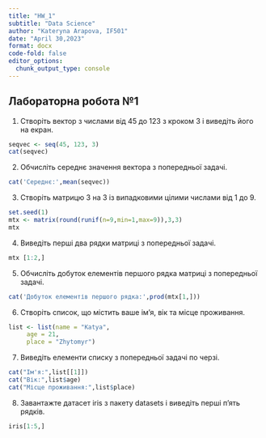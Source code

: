 ---
title: "HW_1"
subtitle: "Data Science"
author: "Kateryna Arapova, IF501"
date: "April 30,2023"
format: docx
code-fold: false
editor_options: 
  chunk_output_type: console
---


## Лабораторна робота №1

(@) Створіть вектор з числами від 45 до 123 з кроком 3 і виведіть його на екран.

```{r}
seqvec <- seq(45, 123, 3)
cat(seqvec)
```

(@) Обчисліть середнє значення вектора з попередньої задачі.

```{r}
cat('Середнє:',mean(seqvec))
```

(@) Створіть матрицю 3 на 3 із випадковими цілими числами від 1 до 9.

```{r}
set.seed(1)
mtx <- matrix(round(runif(n=9,min=1,max=9)),3,3)
mtx
```

(@) Виведіть перші два рядки матриці з попередньої задачі.

```{r}
mtx [1:2,]
```

(@) Обчисліть добуток елементів першого рядка матриці з попередньої задачі.

```{r}
cat('Добуток елементів першого рядка:',prod(mtx[1,]))
```

(@) Створіть список, що містить ваше ім’я, вік та місце проживання.

```{r}
list <- list(name = "Katya",
     age = 21,
     place = "Zhytomyr")
```

(@) Виведіть елементи списку з попередньої задачі по черзі.

```{r}
cat("Ім'я:",list[[1]])
cat("Вік:",list$age)
cat("Місце проживання:",list$place)
```

(@) Завантажте датасет iris з пакету datasets і виведіть перші п’ять рядків.

```{r}
iris[1:5,]
```
